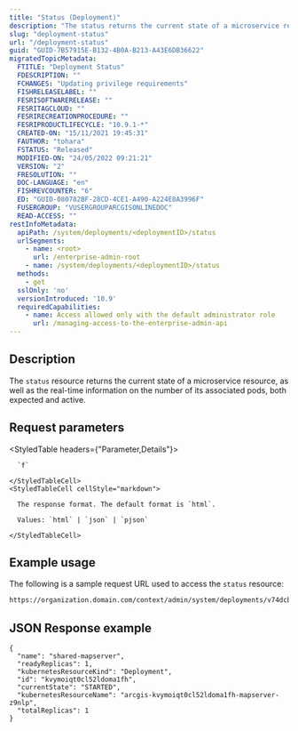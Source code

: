 ```yaml
---
title: "Status (Deployment)"
description: "The status returns the current state of a microservice resource, as well as the real-time information on the number of its associated pods, both expected and active."
slug: "deployment-status"
url: "/deployment-status"
guid: "GUID-7B57915E-B132-4B0A-B213-A43E6DB36622"
migratedTopicMetadata:
  FTITLE: "Deployment Status"
  FDESCRIPTION: ""
  FCHANGES: "Updating privilege requirements"
  FISHRELEASELABEL: ""
  FESRISOFTWARERELEASE: ""
  FESRITAGCLOUD: ""
  FESRIRECREATIONPROCEDURE: ""
  FESRIPRODUCTLIFECYCLE: "10.9.1-*"
  CREATED-ON: "15/11/2021 19:45:31"
  FAUTHOR: "tohara"
  FSTATUS: "Released"
  MODIFIED-ON: "24/05/2022 09:21:21"
  VERSION: "2"
  FRESOLUTION: ""
  DOC-LANGUAGE: "en"
  FISHREVCOUNTER: "6"
  ED: "GUID-080782BF-28CD-4CE1-A490-A224E8A3996F"
  FUSERGROUP: "VUSERGROUPARCGISONLINEDOC"
  READ-ACCESS: ""
restInfoMetadata:
  apiPath: /system/deployments/<deploymentID>/status
  urlSegments:
    - name: <root>
      url: /enterprise-admin-root
    - name: /system/deployments/<deploymentID>/status
  methods:
    - get
  sslOnly: 'no'
  versionIntroduced: '10.9'
  requiredCapabilities:
    - name: Access allowed only with the default administrator role
      url: /managing-access-to-the-enterprise-admin-api
---
```


## Description

The `status` resource returns the current state of a microservice resource, as well as the real-time information on the number of its associated pods, both expected and active.


## Request parameters

<StyledTable headers={"Parameter,Details"}>
  <StyledTableRow>
    <StyledTableCell cellStyle="markdown">

      `f` 

    </StyledTableCell>
    <StyledTableCell cellStyle="markdown">

      The response format. The default format is `html`.

      Values: `html` | `json` | `pjson`

    </StyledTableCell>
  </StyledTableRow>
</StyledTable>


## Example usage

The following is a sample request URL used to access the `status` resource:

```markdown
https://organization.domain.com/context/admin/system/deployments/v74dcb694-fa05-434a-85d4-bb8e24c403af/status?f=pjson
```

## JSON Response example

```other
{
  "name": "shared-mapserver",
  "readyReplicas": 1,
  "kubernetesResourceKind": "Deployment",
  "id": "kvymoiqt0cl52ldoma1fh",
  "currentState": "STARTED",
  "kubernetesResourceName": "arcgis-kvymoiqt0cl52ldoma1fh-mapserver-z9nlp",
  "totalReplicas": 1
}
```
